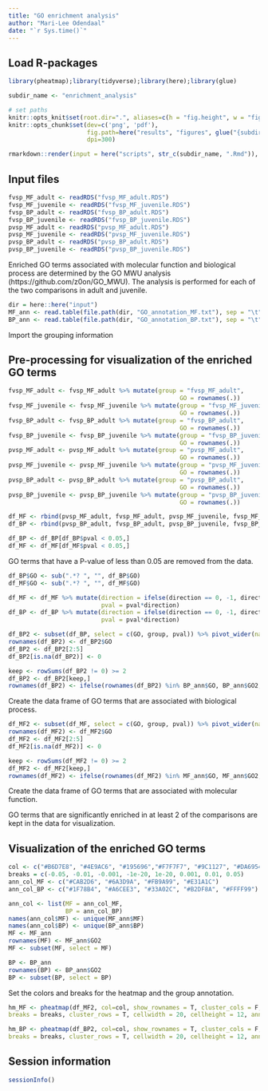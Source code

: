```yaml
---
title: "GO enrichment analysis"
author: "Mari-Lee Odendaal"
date: "`r Sys.time()`"
---
```


## Load R-packages

```r
library(pheatmap);library(tidyverse);library(here);library(glue)
```

```r
subdir_name <- "enrichment_analysis"

# set paths
knitr::opts_knit$set(root.dir=".", aliases=c(h = "fig.height", w = "fig.width", ow = "out.width"))
knitr::opts_chunk$set(dev=c('png', 'pdf'), 
                      fig.path=here("results", "figures", glue("{subdir_name}/")),
                      dpi=300)
```

```r
rmarkdown::render(input = here("scripts", str_c(subdir_name, ".Rmd")), output_dir = here("results"))
```

## Input files

```r
fvsp_MF_adult <- readRDS("fvsp_MF_adult.RDS")
fvsp_MF_juvenile <- readRDS("fvsp_MF_juvenile.RDS")
fvsp_BP_adult <- readRDS("fvsp_BP_adult.RDS")
fvsp_BP_juvenile <- readRDS("fvsp_BP_juvenile.RDS")
pvsp_MF_adult <- readRDS("pvsp_MF_adult.RDS")
pvsp_MF_juvenile <- readRDS("pvsp_MF_juvenile.RDS")
pvsp_BP_adult <- readRDS("pvsp_BP_adult.RDS")
pvsp_BP_juvenile <- readRDS("pvsp_BP_juvenile.RDS")
```

Enriched GO terms associated with molecular function and biological process are determined by the GO MWU analysis (https://github.com/z0on/GO_MWU). The analysis is performed for each of the two comparisons in adult and juvenile.

```r
dir = here::here("input")
MF_ann <- read.table(file.path(dir, "GO_annotation_MF.txt"), sep = "\t", header = T)
BP_ann <- read.table(file.path(dir, "GO_annotation_BP.txt"), sep = "\t", header = T)
```

Import the grouping information

## Pre-processing for visualization of the enriched GO terms

```r
fvsp_MF_adult <- fvsp_MF_adult %>% mutate(group = "fvsp_MF_adult",
                                                GO = rownames(.))
fvsp_MF_juvenile <- fvsp_MF_juvenile %>% mutate(group = "fvsp_MF_juvenile",
                                                GO = rownames(.))
fvsp_BP_adult <- fvsp_BP_adult %>% mutate(group = "fvsp_BP_adult",
                                                GO = rownames(.))
fvsp_BP_juvenile <- fvsp_BP_juvenile %>% mutate(group = "fvsp_BP_juvenile",
                                                GO = rownames(.))
pvsp_MF_adult <- pvsp_MF_adult %>% mutate(group = "pvsp_MF_adult",
                                                GO = rownames(.))
pvsp_MF_juvenile <- pvsp_MF_juvenile %>% mutate(group = "pvsp_MF_juvenile",
                                                GO = rownames(.))
pvsp_BP_adult <- pvsp_BP_adult %>% mutate(group = "pvsp_BP_adult",
                                                GO = rownames(.))
pvsp_BP_juvenile <- pvsp_BP_juvenile %>% mutate(group = "pvsp_BP_juvenile",
                                                GO = rownames(.))
```

```r
df_MF <- rbind(pvsp_MF_adult, fvsp_MF_adult, pvsp_MF_juvenile, fvsp_MF_juvenile)
df_BP <- rbind(pvsp_BP_adult, fvsp_BP_adult, pvsp_BP_juvenile, fvsp_BP_juvenile)

df_BP <- df_BP[df_BP$pval < 0.05,]
df_MF <- df_MF[df_MF$pval < 0.05,]
```

GO terms that have a P-value of less than 0.05 are removed from the data.

```r
df_BP$GO <- sub(".*? ", "", df_BP$GO)
df_MF$GO <- sub(".*? ", "", df_MF$GO)

df_MF <- df_MF %>% mutate(direction = ifelse(direction == 0, -1, direction),
                          pval = pval*direction)
df_BP <- df_BP %>% mutate(direction = ifelse(direction == 0, -1, direction),
                          pval = pval*direction)
```

```r
df_BP2 <- subset(df_BP, select = c(GO, group, pval)) %>% pivot_wider(names_from = group, values_from = pval) %>% as.data.frame()
rownames(df_BP2) <- df_BP2$GO
df_BP2 <- df_BP2[2:5]
df_BP2[is.na(df_BP2)] <- 0

keep <- rowSums(df_BP2 != 0) >= 2
df_BP2 <- df_BP2[keep,]
rownames(df_BP2) <- ifelse(rownames(df_BP2) %in% BP_ann$GO, BP_ann$GO2, NA)
```

Create the data frame of GO terms that are associated with biological process.

```r
df_MF2 <- subset(df_MF, select = c(GO, group, pval)) %>% pivot_wider(names_from = group, values_from = pval) %>% as.data.frame()
rownames(df_MF2) <- df_MF2$GO
df_MF2 <- df_MF2[2:5]
df_MF2[is.na(df_MF2)] <- 0

keep <- rowSums(df_MF2 != 0) >= 2
df_MF2 <- df_MF2[keep,]
rownames(df_MF2) <- ifelse(rownames(df_MF2) %in% MF_ann$GO, MF_ann$GO2, NA)
```

Create the data frame of GO terms that are associated with molecular function.

GO terms that are significantly enriched in at least 2 of the comparisons are kept in the data for visualization.

## Visualization of the enriched GO terms

```r
col <- c("#B6D7E8", "#4E9AC6", "#195696","#F7F7F7", "#9C1127", "#DA6954", "#F9C3A9")
breaks = c(-0.05, -0.01, -0.001, -1e-20, 1e-20, 0.001, 0.01, 0.05)
ann_col_MF <- c("#CAB2D6", "#6A3D9A", "#FB9A99", "#E31A1C")
ann_col_BP <- c("#1F78B4", "#A6CEE3", "#33A02C", "#B2DF8A", "#FFFF99")

ann_col <- list(MF = ann_col_MF,
                BP = ann_col_BP)
names(ann_col$MF) <- unique(MF_ann$MF)
names(ann_col$BP) <- unique(BP_ann$BP)
MF <- MF_ann
rownames(MF) <- MF_ann$GO2
MF <- subset(MF, select = MF)

BP <- BP_ann
rownames(BP) <- BP_ann$GO2
BP <- subset(BP, select = BP)
```

Set the colors and breaks for the heatmap and the group annotation.

```r
hm_MF <- pheatmap(df_MF2, col=col, show_rownames = T, cluster_cols = F,
breaks = breaks, cluster_rows = T, cellwidth = 20, cellheight = 12, annotation_row = MF, annotation_colors = ann_col, legend = F)
```

```r
hm_BP <- pheatmap(df_BP2, col=col, show_rownames = T, cluster_cols = F,
breaks = breaks, cluster_rows = T, cellwidth = 20, cellheight = 12, annotation_row = BP, annotation_colors = ann_col, legend = F)
```

## Session information

```r
sessionInfo()
```

